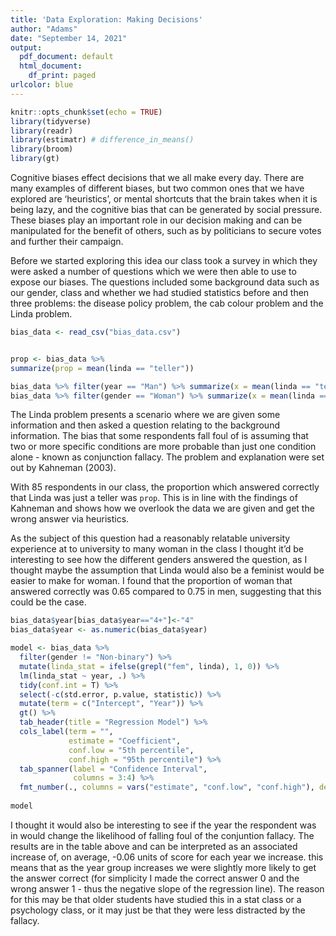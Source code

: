 ```yaml
---
title: 'Data Exploration: Making Decisions'
author: "Adams"
date: "September 14, 2021"
output:
  pdf_document: default
  html_document:
    df_print: paged
urlcolor: blue
---
```


```r

knitr::opts_chunk$set(echo = TRUE)
library(tidyverse)
library(readr)
library(estimatr) # difference_in_means()
library(broom)
library(gt)

```


Cognitive biases effect decisions that we all make every day. There are many examples of different biases, but two common ones that we have 
explored are 'heuristics', or mental shortcuts that the brain takes when it is being lazy, and the cognitive bias that can be generated by social pressure. These biases play an important role in our decision making and can be manipulated for the benefit of others, such as by politicians to secure votes and further their campaign. 

Before we started exploring this idea our class took a survey in which they were asked a number of questions which we were then able to use to expose our biases. The questions included some background data such as our gender, class and whether we had studied statistics before and then three problems: the disease policy problem, the cab colour problem and the Linda problem. 

```r

bias_data <- read_csv("bias_data.csv")


prop <- bias_data %>%
summarize(prop = mean(linda == "teller"))

bias_data %>% filter(year == "Man") %>% summarize(x = mean(linda == "teller"))
bias_data %>% filter(gender == "Woman") %>% summarize(x = mean(linda == "teller"))

```

The Linda problem presents a scenario where we are given some information and then asked a question relating to the background information. The bias that some respondents fall foul of is assuming that two or more specific conditions are more probable than just one condition alone - known as conjunction fallacy. The problem and explanation were set out by Kahneman (2003). 

With 85 respondents in our class, the proportion which answered correctly that Linda was just a teller was `prop`. This is in line with the findings of Kahneman and shows how we overlook the data we are given and get the wrong answer via heuristics. 

As the subject of this question had a reasonably relatable university experience at to university to many woman in the class I thought it'd be interesting to see how the different genders answered the question, as I thought maybe the assumption that Linda would also be a feminist would be easier to make for woman. I found that the proportion of woman that answered correctly was 0.65 compared to 0.75 in men, suggesting that this could be the case.

```r

bias_data$year[bias_data$year=="4+"]<-"4"
bias_data$year <- as.numeric(bias_data$year)

model <- bias_data %>% 
  filter(gender != "Non-binary") %>% 
  mutate(linda_stat = ifelse(grepl("fem", linda), 1, 0)) %>% 
  lm(linda_stat ~ year, .) %>% 
  tidy(conf.int = T) %>% 
  select(-c(std.error, p.value, statistic)) %>% 
  mutate(term = c("Intercept", "Year")) %>% 
  gt() %>% 
  tab_header(title = "Regression Model") %>% 
  cols_label(term = "",
             estimate = "Coefficient",
             conf.low = "5th percentile",
             conf.high = "95th percentile") %>%
  tab_spanner(label = "Confidence Interval",
              columns = 3:4) %>% 
  fmt_number(., columns = vars("estimate", "conf.low", "conf.high"), decimals = 2)
  
model

```


I thought it would also be interesting to see if the year the respondent was in would change the likelihood of falling foul of the conjuntion fallacy. The results are in the table above and can be interpreted as an associated increase of, on average, -0.06 units of score for each year we increase. this means that as the year group increases we were slightly more likely to get the answer correct (for simplicity I made the correct answer 0 and the wrong answer 1 - thus the negative slope of the regression line). The reason for this may be that older students have studied this in a stat class or a psychology class, or it may just be that they were less distracted by the fallacy.   





